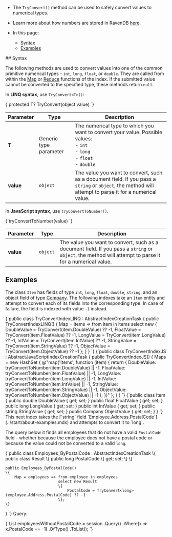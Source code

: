 
<Admonition type="note" title="">

* The `TryConvert()` method can be used to safely convert values to numerical types.  

* Learn more about how numbers are stored in RavenDB [here](../server/kb/numbers-in-ravendb.mdx).  

* In this page:  
  * [Syntax](..\indexes\number-type-conversion.mdx#syntax)  
  * [Examples](..\indexes\number-type-conversion.mdx#examples)  

</Admonition>
## Syntax

The following methods are used to convert values into one of the common primitive numerical 
types - `int`, `long`, `float`, or `double`. They are called from within the 
[Map](../indexes/map-indexes.mdx) or [Reduce](../indexes/map-reduce-indexes.mdx) functions of the 
index. If the submitted value cannot be converted to the specified type, these methods return 
`null`.  

In **LINQ syntax**, use `TryConvert<T>()`:  

<TabItem value="csharp" label="csharp">
<CodeBlock language="csharp">
{`protected T? TryConvert<T>(object value)
`}
</CodeBlock>
</TabItem>

| Parameter | Type                   | Description                                                                                                                                                 |
|-----------|------------------------|-------------------------------------------------------------------------------------------------------------------------------------------------------------|
| **T**     | Generic type parameter | The numerical type to which you want to convert your value. Possible values: <br/> - `int` <br/> - `long` <br/> - `float` <br/> - `double`                  |
| **value** | `object`               | The value you want to convert, such as a document field. If you pass a `string` or `object`, the method will attempt to parse it for a numerical value.      |

In **JavaScript syntax**, use `tryConvertToNumber()`.

<TabItem value="javascript" label="javascript">
<CodeBlock language="javascript">
{`tryConvertToNumber(value)
`}
</CodeBlock>
</TabItem>

| Parameter | Type | Description |
| - | - | - |
| **value** | `object` | The value you want to convert, such as a document field. If you pass a `string` or `object`, the method will attempt to parse it for a numerical value. |



## Examples

The class `Item` has fields of type `int`, `long`, `float`, `double`, `string`, and an object 
field of type [Company](../start/about-examples.mdx). The following indexes take an `Item` 
entity and attempt to convert each of its fields into the corresponding type. In case of 
failure, the field is indexed with value `-1` instead.  

<Tabs groupId='languageSyntax'>
<TabItem value="LINQ" label="LINQ">
<CodeBlock language="csharp">
{`public class TryConvertIndexLINQ : AbstractIndexCreationTask<Item>
{
    public TryConvertIndexLINQ()
    {
        Map = items => from item in items
                       select new
                       {
                           DoubleValue = TryConvert<double>(item.DoubleValue) ?? -1,
                           FloatValue = TryConvert<float>(item.FloatValue) ?? -1,
                           LongValue = TryConvert<long>(item.LongValue) ?? -1,
                           IntValue = TryConvert<int>(item.IntValue) ?? -1,
                           StringValue = TryConvert<double>(item.StringValue) ?? -1,
                           ObjectValue = TryConvert<long>(item.ObjectValue) ?? -1
                       };
    }
}
`}
</CodeBlock>
</TabItem>
<TabItem value="JavaScript" label="JavaScript">
<CodeBlock language="csharp">
{`public class TryConvertIndexJS : AbstractJavaScriptIndexCreationTask
{
    public TryConvertIndexJS()
    {
        Maps = new HashSet<string>
        {
            @"map('Items', function (item) {
                return {
                    DoubleValue: tryConvertToNumber(item.DoubleValue) || -1,
                    FloatValue: tryConvertToNumber(item.FloatValue) || -1,
                    LongValue: tryConvertToNumber(item.LongValue) || -1,
                    IntValue: tryConvertToNumber(item.IntValue) || -1,
                    StringValue: tryConvertToNumber(item.StringValue) || -1,
                    ObjectValue: tryConvertToNumber(item.ObjectValue) || -1
                };
            })"
        };
    }
}
`}
</CodeBlock>
</TabItem>
<TabItem value="Class" label="Class">
<CodeBlock language="csharp">
{`public class Item
{
    public double DoubleValue { get; set; }
    public float FloatValue { get; set; }
    public long LongValue { get; set; }
    public int IntValue { get; set; }
    public string StringValue { get; set; }
    public Company ObjectValue { get; set; }
}
`}
</CodeBlock>
</TabItem>
</Tabs>
This next index takes the [`string` field `Employee.Address.PostalCode`](../start/about-examples.mdx) 
and attempts to convert it to `long`.  

The query below it finds all employees that do not have a valid `PostalCode` field - whether 
because the employee does not have a postal code or because the value could not be converted to 
a valid `long`.  

<TabItem value="tryconvert_postal" label="tryconvert_postal">
<CodeBlock language="csharp">
{`public class Employees_ByPostalCode : AbstractIndexCreationTask<Employee>
\{
    public class Result \{
        public long PostalCode \{ get; set; \}
    \}

    public Employees_ByPostalCode()
    \{
        Map = employees => from employee in employees
                           select new Result
                           \{
                               PostalCode = TryConvert<long>(employee.Address.PostalCode) ?? -1
                           \};
    \}
\}
`}
</CodeBlock>
</TabItem>
Query:  

<TabItem value="query" label="query">
<CodeBlock language="csharp">
{`List<Employee> employeesWithoutPostalCode = session
    .Query<Employees_ByPostalCode.Result, Employees_ByPostalCode>()
    .Where(x => x.PostalCode == -1)
    .OfType<Employee>()
    .ToList();
`}
</CodeBlock>
</TabItem>





